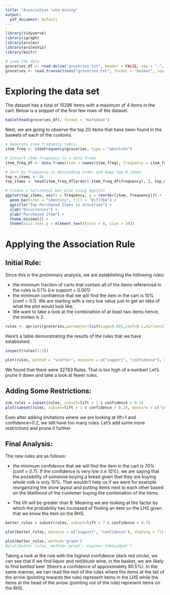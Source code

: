 ```yaml
---
title: "Association rule mining"
output:
  pdf_document: default
---
```


```r
library(tidyverse)
library(igraph)
library(arules)
library(arulesViz)
library(knitr)

# Load the data
groceries_df <- read.delim("groceries.txt", header = FALSE, sep = ",", na.strings = c("", NaN))
groceries <- read.transactions("groceries.txt", format = "basket", sep = ",")
```

# Exploring the data set

The dataset has a total of 15296 items with a maximum of 4 items in the cart. 
Below is a snippet of the first few rows of the dataset.

```r
kable(head(groceries_df), format = "markdown")
```

Next, we are going to observe the top 20 items that have been found in the 
baskets of each of the customs.

```r
# Generate item frequency table
item_freq <- itemFrequency(groceries, type = "absolute")

# Convert item frequency to a data frame
item_freq_df <- data.frame(item = names(item_freq), frequency = item_freq)

# Sort by frequency in descending order and keep top N items
top_n_items <- 20
top_items <- head(item_freq_df[order(-item_freq_df$frequency), ], top_n_items)

# Create a horizontal bar plot using ggplot2
ggplot(top_items, aes(x = frequency, y = reorder(item, frequency))) +
  geom_bar(stat = "identity", fill = "#1f77b4") +
  ggtitle("Top Purchased Items in Groceries") +
  xlab("Occurrences") +
  ylab("Purchased Item") +
  theme_minimal() +
  theme(axis.text.y = element_text(hjust = 0, size = 10))
```

# Applying the Association Rule


## Initial Rule: 
Since this is the preliminary analysis, we are establishing the following rules:

  - the minimum fraction of carts that contain all of the items referenced in the 
rules is 0.1% (i.e support = 0.001)
  - the minimum confidence that we will find the item in the cart is 10% (conf = 0.1).
We are starting with a very low value just to get an idea of what the plot would
look like.
  - We want to take a look at the combination of at least two items hence, the 
minlen is 2.
```r
rules <- apriori(groceries,parameter=list(supp=0.001,conf=0.1,minlen=2))
```

Here's a table demonstrating the results of the rules that we have established.
```r
inspect(rules[1:5])
```

```r
plot(rules, method = "scatter", measure = c("support", "confidence"), shading = "lift", jitter = 0)
```
We found that there were 32783 Rules. That is too high of a number! Let's prune 
it down and take a look at fewer rules.

## Adding Some Restrictions:
```r
sub_rules = subset(rules, subset=lift > 1 & confidence > 0.2)
plot(subset(rules, subset=lift > 1 & confidence > 0.2), measure = c("support", "confidence"), shading = "lift",jitter = 0)
```

Even after adding limitations where we are looking at lift>1 and confidence>0.2, 
we still have too many rules. Let's add some more restrictions and prune it 
further. 

## Final Analysis:
The new rules are as follows:


  - the minimum confidence that we will find the item in the cart is 70% (conf = 0.7).
If the confidence is very low (i.e 10%), we are saying that the possibility of 
someone buying a bread given that they are buying whole milk is only 10%. That 
wouldn't help us if we were for example reorganizing the store layout and 
putting items next to each other based on the likelihood of the customer buying 
the combination of the items.

  - The lift will be greater than 8. Meaning we are looking at the factor by 
which the probability has increased of finding an item on the LHS given that 
we know the item on the RHS.


```r
better_rules = subset(rules, subset=lift > 7 & confidence > 0.7)

plot(better_rules, measure = c("support", "confidence"), shading = "lift", jitter = 0)
```
```r
plot(better_rules, method='graph')
#plot(better_rules, method='graph', engine='htmlwidget')
```

Taking a look at the rule with the highest confidence (dark red circle), we can see that if we find liquor and red/blush wine, in the basket, we are likely to find bottled beer (there's a confidence of approximately 90.5%). In the same manner, we can read the rest of the rules where the items at the tail of the arrow (pointing towards the rule) represent items in the LHS while the items at the head of the arrow (pointing out of the rule) represent items on the RHS.

